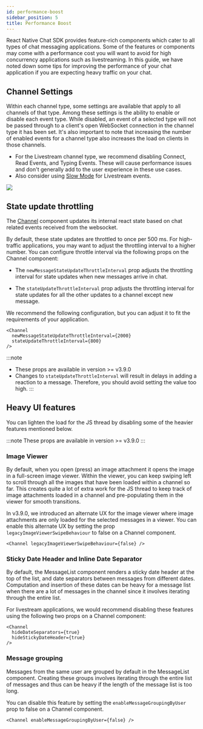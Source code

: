 ```yaml
---
id: performance-boost
sidebar_position: 5
title: Performance Boost
---
```



React Native Chat SDK provides feature-rich components which cater to all types of chat messaging applications.
Some of the features or components may come with a performance cost you will want to avoid for high
concurrency applications such as livestreaming. In this guide, we have noted down some tips for improving the performance of your
chat application if you are expecting heavy traffic on your chat.

## Channel Settings

Within each channel type, some settings are available that apply to all channels of that type.
Among these settings is the ability to enable or disable each event type.
While disabled, an event of a selected type will not be passed through to a client's open WebSocket connection in the channel type it has been set.
It's also important to note that increasing the number of enabled events for a channel type also increases the load on clients in those channels.

- For the Livestream channel type, we recommend disabling Connect, Read Events, and Typing Events. These will cause performance issues and don't generally add to the user experience in these use cases.
- Also consider using [Slow Mode](https://getstream.io/chat/docs/slow_mode/?language=js#channel-slow-mode) for Livestream events.

<img src={channelSettings} />

## State update throttling

The [Channel](../core-components/channel.mdx) component updates its internal react state based on chat related events received from the websocket.	 
  
 By default, these state updates are throttled to once per 500 ms. For high-traffic applications, you may want to adjust the throttling interval to a higher number. You can configure throttle interval via the following props on the Channel component:	 
   
 - The `newMessageStateUpdateThrottleInterval` prop adjusts the throttling interval for state updates when new messages arrive in chat.	 
  
 - The `stateUpdateThrottleInterval` prop adjusts the throttling interval for state updates for all the other updates to a channel except new message.	 
  
We recommend the following configuration, but you can adjust it to fit the requirements of your application.

```tsx
<Channel
  newMessageStateUpdateThrottleInterval={2000}
  stateUpdateThrottleInterval={800}
/>
```

:::note
- These props are available in version >= v3.9.0
- Changes to `stateUpdateThrottleInterval` will result in delays in adding a reaction to a message. Therefore, you should avoid setting the value too high.
:::

## Heavy UI features

You can lighten the load for the JS thread by disabling some of the heavier features mentioned below.

:::note
These props are available in version >= v3.9.0
:::

### Image Viewer

By default, when you open (press) an image attachment it opens the image in a full-screen image viewer.
Within the viewer, you can keep swiping left to scroll through all the images that have been loaded within a channel so far.
This creates quite a lot of extra work for the JS thread to keep track of image attachments loaded in a channel and pre-populating them in the viewer for smooth transitions.

In v3.9.0, we introduced an alternate UX for the image viewer where image attachments are only loaded for the selected messages in a viewer.
You can enable this alternate UX by setting the prop `legacyImageViewerSwipeBehaviour` to false on a Channel component.

```tsx
<Channel legacyImageViewerSwipeBehaviour={false} />
```

### Sticky Date Header and Inline Date Separator

By default, the MessageList component renders a sticky date header at the top of the list, and date separators between messages from different dates.
Computation and insertion of these dates can be heavy for a message list when there are a lot of messages in the channel since it involves iterating through the entire list. 

For livestream applications, we would recommend disabling these features using the following two props on a Channel component:

```tsx
<Channel
  hideDateSeparators={true}
  hideStickyDateHeader={true}
/>
```

### Message grouping

Messages from the same user are grouped by default in the MessageList component. Creating these groups involves iterating through the entire list of messages and thus can be heavy if the length of the message list is too long. 

You can disable this feature by setting the `enableMessageGroupingByUser` prop to false on a Channel component.

```tsx
<Channel enableMessageGroupingByUser={false} />
```